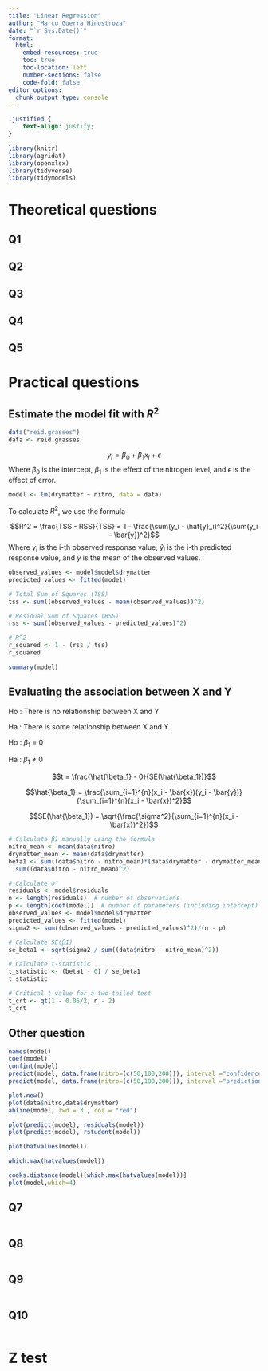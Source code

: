 ```yaml
---
title: "Linear Regression"
author: "Marco Guerra Hinostroza"
date: "`r Sys.Date()`"
format:
  html:
    embed-resources: true
    toc: true
    toc-location: left
    number-sections: false
    code-fold: false
editor_options: 
  chunk_output_type: console
---
```


```css
.justified {
    text-align: justify;
}
```

```r
library(knitr)
library(agridat)
library(openxlsx)
library(tidyverse)
library(tidymodels)
```

# Theoretical questions

## Q1

## Q2

## Q3

## Q4

## Q5

# Practical questions

## **Estimate the model fit with $R^2$**
```r
data("reid.grasses")
data <- reid.grasses
```

$$y_i = \beta_0 + \beta_{1}x_i + \epsilon$$
Where $\beta_0$ is the intercept, $\beta_1$ is the effect of the nitrogen level, and $\epsilon$ is the effect of error.

```r
model <- lm(drymatter ~ nitro, data = data)
```

To calculate $R^2$, we use the formula

$$R^2 = \frac{TSS - RSS}{TSS} = 1 - \frac{\sum(y_i  - \hat{y}_i)^2}{\sum(y_i - \bar{y})^2}$$
Where $y_i$ is the i-th observed response value, $\hat{y}_i$ is the i-th predicted response value, and $\bar{y}$ is the mean of the observed values.

```r
observed_values <- model$model$drymatter
predicted_values <- fitted(model)

# Total Sum of Squares (TSS)
tss <- sum((observed_values - mean(observed_values))^2)

# Residual Sum of Squares (RSS)
rss <- sum((observed_values - predicted_values)^2)

# R^2
r_squared <- 1 - (rss / tss)
r_squared
```


```r
summary(model)
```

## **Evaluating the association between X and Y**

Ho : There is no relationship between X and Y

Ha : There is some relationship between X and Y.

Ho : $\beta_1$ $=$ 0

Ha : $\beta_1$ $\neq$ 0

$$t = \frac{\hat{\beta_1} - 0}{SE(\hat{\beta_1})}$$

$$\hat{\beta_1} = \frac{\sum_{i=1}^{n}(x_i - \bar{x})(y_i - \bar{y})}{\sum_{i=1}^{n}(x_i - \bar{x})^2}$$

$$SE(\hat{\beta_1}) = \sqrt{\frac{\sigma^2}{\sum_{i=1}^{n}(x_i - \bar{x})^2}}$$

```r
# Calculate β1 manually using the formula
nitro_mean <- mean(data$nitro)
drymatter_mean <- mean(data$drymatter)
beta1 <- sum((data$nitro - nitro_mean)*(data$drymatter - drymatter_mean)) /
  sum((data$nitro - nitro_mean)^2)

# Calculate σ²
residuals <- model$residuals
n <- length(residuals)  # number of observations
p <- length(coef(model))  # number of parameters (including intercept)
observed_values <- model$model$drymatter
predicted_values <- fitted(model)
sigma2 <- sum((observed_values - predicted_values)^2)/(n - p)

# Calculate SE(β1)
se_beta1 <- sqrt(sigma2 / sum((data$nitro - nitro_mean)^2))

# Calculate t-statistic
t_statistic <- (beta1 - 0) / se_beta1
t_statistic
```

```r
# Critical t-value for a two-tailed test
t_crt <- qt(1 - 0.05/2, n - 2)
t_crt
```


## **Other question**
```r
names(model)
coef(model)
confint(model)
predict(model, data.frame(nitro=(c(50,100,200))), interval ="confidence")
predict(model, data.frame(nitro=(c(50,100,200))), interval ="prediction")

plot.new()
plot(data$nitro,data$drymatter)
abline(model, lwd = 3 , col = "red")

plot(predict(model), residuals(model))
plot(predict(model), rstudent(model))

plot(hatvalues(model))

which.max(hatvalues(model))

cooks.distance(model)[which.max(hatvalues(model))]
plot(model,which=4)

```


## Q7
```r

```


## Q8
```r

```


## Q9
```r

```


## Q10
```r

```


# Z test
```r

```

